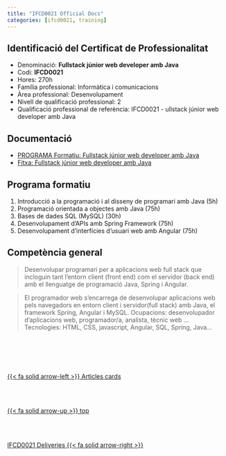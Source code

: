 ```yaml
---
title: "IFCD0021 Official Docs"
categories: [ifcd0021, training] 
---
```


## Identificació del Certificat de Professionalitat
- Denominació: **Fullstack júnior web developer amb Java**
- Codi: **IFCD0021**
- Hores: 270h
- Família professional: Informàtica i comunicacions
- Àrea professional: Desenvolupament
- Nivell de qualificació professional: 2
- Qualificació professional de referència: IFCD0021 - ullstack júnior web developer amb Java

## Documentació


- [PROGRAMA Formatiu: Fullstack júnior web developer amb Java](/images/ifcd0021-24/IFCD0021.pdf){#ifcd0021-fitxa}
- [Fitxa: Fullstack júnior web developer amb Java](/images/ifcd0021-24/IFCD0021%20Fitxa%20web%20FULLSTACK%20J%C3%9ANIOR%20WEB%20DEVELOPER%20AMB%20JAVA.pdf){#ifcd0021-fitxa}



## Programa formatiu

1. Introducció a la programació i al disseny de programari amb Java (5h)
2. Programació orientada a objectes amb Java (75h)
3. Bases de dades SQL (MySQL) (30h)
4. Desenvolupament d'APIs amb Spring Framework (75h)
5. Desenvolupament d'interfícies d'usuari web amb Angular (75h)


## Competència general

> Desenvolupar programari per a aplicacions web full stack que incloguin tant l’entorn client (front end) com el
servidor (back end) amb el llenguatge de programació Java, Spring i Angular.

> El programador web s'encarrega de desenvolupar aplicacions web pels navegadors en entorn client i servidor(full stack) amb Java, el framework Spring, Angular i MySQL.
Ocupacions: desenvolupador d’aplicacions web, programador/a, analista, tècnic web ...
Tecnologies: HTML, CSS, javascript, Angular, SQL, Spring, Java...

<!--- navLinks -->
<br><br>
<div class=row>
<br>
<div class='column left previous'>
<br>
[{{< fa solid arrow-left >}} Articles cards](/learning/learning-listing-card-articles.qmd)
<br>
</div>
<br>
<div class='column center'>
<br>
[{{< fa solid arrow-up >}} top](#top)
<br>
</div>
<br>
<div class='column right next'>
<br>
[IFCD0021 Deliveries {{< fa solid arrow-right >}}](/ifcd0021-24/ifcd0021deliveries-24.qmd)
<br>
</div>
<br>
</div>

